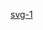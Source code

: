{{Userbox-level
| level = 1a
| id = [[可縮放向量圖形|svg]]
| info = 這個用戶是個編寫'''[[:Category:svg 使用者|可缩放-{zh-hans:矢量;zh-hant:向量}-图形]]'''的'''[[:Category:svg-1 使用者|新手]]'''。
| usercategory = svg-1 使用者
| nocat = {{{nocat|}}}
}}<noinclude>[[Category:程式用戶框模板|svg-1]]</noinclude>